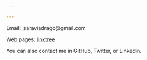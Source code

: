 ```yaml
---

---
```


Email: jsaraviadrago@gmail.com

Web pages: [linktree](https://linktr.ee/Juancasaravia)


You can also contact me in GitHub, Twitter, or Linkedin.
